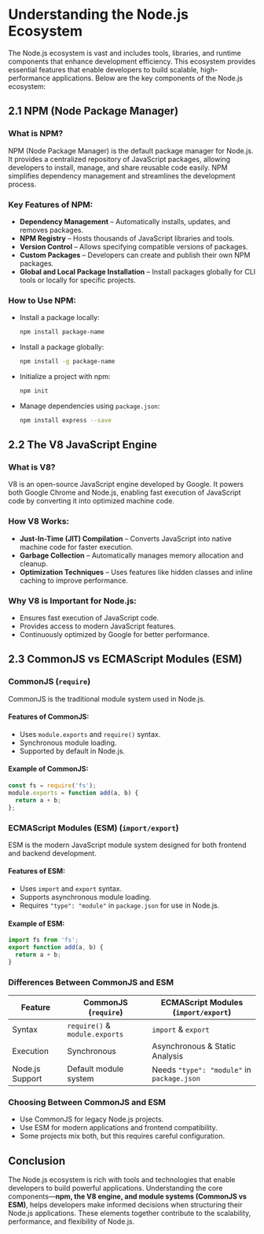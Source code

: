 # Understanding the Node.js Ecosystem

The Node.js ecosystem is vast and includes tools, libraries, and runtime components that enhance development efficiency. This ecosystem provides essential features that enable developers to build scalable, high-performance applications. Below are the key components of the Node.js ecosystem:

## 2.1 NPM (Node Package Manager)

### What is NPM?
NPM (Node Package Manager) is the default package manager for Node.js. It provides a centralized repository of JavaScript packages, allowing developers to install, manage, and share reusable code easily. NPM simplifies dependency management and streamlines the development process.

### Key Features of NPM:
- **Dependency Management** – Automatically installs, updates, and removes packages.
- **NPM Registry** – Hosts thousands of JavaScript libraries and tools.
- **Version Control** – Allows specifying compatible versions of packages.
- **Custom Packages** – Developers can create and publish their own NPM packages.
- **Global and Local Package Installation** – Install packages globally for CLI tools or locally for specific projects.

### How to Use NPM:
- Install a package locally:
  ```sh
  npm install package-name
  ```
- Install a package globally:
  ```sh
  npm install -g package-name
  ```
- Initialize a project with npm:
  ```sh
  npm init
  ```
- Manage dependencies using `package.json`:
  ```sh
  npm install express --save
  ```

## 2.2 The V8 JavaScript Engine

### What is V8?
V8 is an open-source JavaScript engine developed by Google. It powers both Google Chrome and Node.js, enabling fast execution of JavaScript code by converting it into optimized machine code.

### How V8 Works:
- **Just-In-Time (JIT) Compilation** – Converts JavaScript into native machine code for faster execution.
- **Garbage Collection** – Automatically manages memory allocation and cleanup.
- **Optimization Techniques** – Uses features like hidden classes and inline caching to improve performance.

### Why V8 is Important for Node.js:
- Ensures fast execution of JavaScript code.
- Provides access to modern JavaScript features.
- Continuously optimized by Google for better performance.

## 2.3 CommonJS vs ECMAScript Modules (ESM)

### CommonJS (`require`)
CommonJS is the traditional module system used in Node.js.

#### Features of CommonJS:
- Uses `module.exports` and `require()` syntax.
- Synchronous module loading.
- Supported by default in Node.js.

#### Example of CommonJS:
```js
const fs = require('fs');
module.exports = function add(a, b) {
  return a + b;
};
```

### ECMAScript Modules (ESM) (`import/export`)
ESM is the modern JavaScript module system designed for both frontend and backend development.

#### Features of ESM:
- Uses `import` and `export` syntax.
- Supports asynchronous module loading.
- Requires `"type": "module"` in `package.json` for use in Node.js.

#### Example of ESM:
```js
import fs from 'fs';
export function add(a, b) {
  return a + b;
}
```

### Differences Between CommonJS and ESM
| Feature       | CommonJS (`require`) | ECMAScript Modules (`import/export`) |
|--------------|---------------------|------------------------------------|
| Syntax       | `require()` & `module.exports` | `import` & `export` |
| Execution    | Synchronous         | Asynchronous & Static Analysis |
| Node.js Support | Default module system | Needs `"type": "module"` in `package.json` |

### Choosing Between CommonJS and ESM
- Use CommonJS for legacy Node.js projects.
- Use ESM for modern applications and frontend compatibility.
- Some projects mix both, but this requires careful configuration.

## Conclusion
The Node.js ecosystem is rich with tools and technologies that enable developers to build powerful applications. Understanding the core components—**npm, the V8 engine, and module systems (CommonJS vs ESM)**, helps developers make informed decisions when structuring their Node.js applications. These elements together contribute to the scalability, performance, and flexibility of Node.js.

